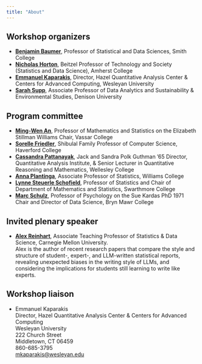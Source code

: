 ```yaml
---
title: "About"
---
```


## Workshop organizers

- [**Benjamin Baumer**](https://www.smith.edu/people/ben-baumer), Professor of Statistical and Data Sciences, Smith College
- [**Nicholas Horton**](https://www.amherst.edu/people/facstaff/nhorton), Beitzel Professor of Technology and Society (Statistics and Data Science), Amherst College
- [**Emmanuel Kaparakis**](https://www.wesleyan.edu/about/directory/profile.html?id=mkaparakis), Director, Hazel Quantitative Analysis Center & Centers for Advanced Computing, Wesleyan University
- [**Sarah Supp**](https://denison.edu/people/sarah-supp), Associate Professor of Data Analytics and Sustainability & Environmental Studies, Denison University

## Program committee

- [**Ming-Wen An**](https://www.vassar.edu/faculty/mian), Professor of Mathematics and Statistics on the Elizabeth Stillman Williams Chair, Vassar College
- [**Sorelle Friedler**](https://www.haverford.edu/users/sfriedle), Shibulal Family Professor of Computer Science, Haverford College
- [**Cassandra Pattanayak**](https://www.wellesley.edu/people/cassandra-pattanayak), Jack and Sandra Polk Guthman '65 Director, Quantitative Analysis Institute, & Senior Lecturer in Quantitative Reasoning and Mathematics, Wellesley College
- [**Anna Plantinga**](https://math.williams.edu/profile/amp9/), Associate Professor of Statistics, Williams College
- [**Lynne Steuerle Schofield**](https://www.swarthmore.edu/lynne-steuerle-schofield), Professor of Statistics and Chair of Department of Mathematics and Statistics, Swarthmore College
- [**Marc Schulz**](https://www.brynmawr.edu/inside/people/marc-schulz), Professor of Psychology on the Sue Kardas PhD 1971 Chair and Director of Data Science, Bryn Mawr College
 
## Invited plenary speaker

- [**Alex Reinhart**](https://www.cmu.edu/dietrich/statistics-datascience/people/faculty/alex-reinhart.html), Associate Teaching Professor of Statistics & Data Science, Carnegie Mellon University.  
  Alex is the author of recent research papers that compare the style and structure of student-, expert-, and LLM-written statistical reports, revealing unexpected biases in the writing style of LLMs, and considering the implications for students still learning to write like experts.



## Workshop liaison

- Emmanuel Kaparakis  
  Director, Hazel Quantitative Analysis Center & Centers for Advanced Computing  
  Wesleyan University  
  222 Church Street  
  Middletown, CT 06459  
  860-685-3795  
  <mkaparakis@wesleyan.edu>
